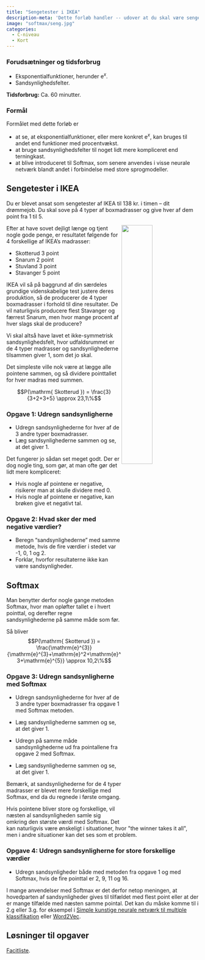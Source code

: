 ```yaml
---
title: "Sengetester i IKEA"
description-meta: 'Dette forløb handler -- udover at du skal være sengetester i IKEA -- om at give en forståelse for softmax-funktionen, som blandt andet bruges i simple neurale netværk til mulipel klassifikation og i de store sprogmodeller.'
image: "softmax/seng.jpg"
categories:
  - C-niveau
  - Kort
---
```


::: {.callout-caution collapse="true" appearance="minimal"}
### Forudsætninger og tidsforbrug

+ Eksponentialfunktioner, herunder $\mathrm{e}^x$.
+ Sandsynlighedsfelter.

**Tidsforbrug:** Ca. 60 minutter. 

:::

::: {.purpose}

### Formål

Formålet med dette forløb er 

* at se, at eksponentialfunktioner, eller mere konkret $\mathrm{e}^x$, kan bruges til andet end funktioner med procentvækst.
* at bruge sandsynlighedsfelter til noget lidt mere kompliceret end terningkast.
* at blive introduceret til Softmax, som senere anvendes i visse neurale netværk blandt andet i forbindelse med store sprogmodeller.

:::

## Sengetester i IKEA
Du er blevet ansat som sengetester af IKEA til 138 kr. i timen -- dit drømmejob. Du skal sove på 4 typer af boxmadrasser og give hver af dem point fra 1 til 5.

![](softmax/seng.jpg){style='float:right;'  width=40%}

Efter at have sovet dejligt længe og tjent nogle gode penge, er resultatet følgende for 4 forskellige af IKEA's madrasser:

* Skotterud 3 point 
* Snarum 2 point
* Stuvland 3 point
* Stavanger 5 point

IKEA vil så på baggrund af din særdeles grundige videnskabelige test justere deres produktion, så de producerer de 4 typer boxmadrasser i forhold til dine resultater. De vil naturligvis producere flest Stavanger og færrest Snarum, men hvor mange procent af hver slags skal de producere?

Vi skal altså have lavet et ikke-symmetrisk sandsynlighedsfelt, hvor udfaldsrummet er de 4 typer madrasser og sandsynlighederne tilsammen giver 1, som det jo skal.

Det simpleste ville nok være at lægge alle pointene sammen, og så dividere pointtallet for hver madras med summen. 

$$P(\mathrm{ Skotterud }) = \frac{3}{3+2+3+5} \approx 23,1\%$$


::: {.callout-note collapse="false" appearance="minimal"}
### Opgave 1: Udregn sandsynligherne
* Udregn sandsynlighederne for hver af de 3 andre typer boxmadrasser.
* Læg sandsynlighederne sammen og se, at det giver 1.

:::

Det fungerer jo sådan set meget godt. Der er dog nogle ting, som gør, at man ofte gør det lidt mere kompliceret:

* Hvis nogle af pointene er negative, risikerer man at skulle dividere med 0.
* Hvis nogle af pointene er negative, kan brøken give et negativt tal.

::: {.callout-note collapse="false" appearance="minimal"}
### Opgave 2: Hvad sker der med negative værdier?
* Beregn "sandsynlighederne" med samme metode, hvis de fire værdier i stedet var -1, 0, 1 og 2. 
* Forklar, hvorfor resultaterne ikke kan være sandsynligheder.

:::

## Softmax

Man benytter derfor nogle gange metoden Softmax, hvor man opløfter tallet $\mathrm{e}$ i hvert pointtal, og derefter regne sandsynlighederne på samme måde som før.

Så bliver $$P(\mathrm{ Skotterud }) = \frac{\mathrm{e}^{3}}{\mathrm{e}^{3}+\mathrm{e}^2+\mathrm{e}^3+\mathrm{e}^{5}} \approx 10,2\%$$


::: {.callout-note collapse="false" appearance="minimal"}
### Opgave 3: Udregn sandsynligherne med Softmax
* Udregn sandsynlighederne for hver af de 3 andre typer boxmadrasser fra opgave 1 med Softmax metoden.
* Læg sandsynlighederne sammen og se, at det giver 1.

* Udregn på samme måde sandsynlighederne ud fra pointallene fra opgave 2 med Softmax. 
* Læg sandsynlighederne sammen og se, at det giver 1.

:::

Bemærk, at sandsynlighederne for de 4 typer madrasser er blevet mere forskellige med Softmax, end da du regnede i første omgang.

Hvis pointene bliver store og forskellige, vil næsten al sandsynligheden samle sig omkring den største værdi med Softmax. Det kan naturligvis være ønskeligt i situationer, hvor \"the winner takes it all\", men i andre situationer kan det ses som et problem.

::: {.callout-note collapse="false" appearance="minimal"}
### Opgave 4: Udregn sandsynligherne for store forskellige værdier
* Udregn sandsynligheder både med metoden fra opgave 1 og med Softmax, hvis de fire pointtal er 2, 9, 11 og 16. 

:::

I mange anvendelser med Softmax er det derfor netop meningen, at hovedparten af sandsynligheder gives til tilfældet med flest point eller at der er mange tilfælde med næsten samme pointal. Det kan du måske komme til i 2.g eller 3.g. for eksempel i [Simple kunstige neurale netværk til multiple klassifikation](/materialer/softmax/softmax.qmd) eller [Word2Vec](/materialer/sprogmodeller/word2vec.qmd).


## Løsninger til opgaver

[Facitliste](softmax/softmax_facit.qmd){target="_blank"}.


